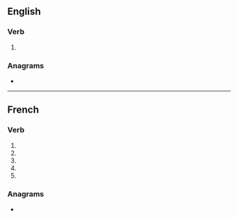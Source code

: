 {{also|atomisé}}
==English==

===Verb===
{{en-verb|atomis}}

# {{alternative spelling of|en|atomize}}

===Anagrams===
* {{anagrams|en|a=aeimost|Samiote|amosite|atomies|osmiate}}

----

==French==

===Verb===
{{head|fr|verb form}}

# {{inflection of|fr|atomiser||1|s|pres|indc}}
# {{inflection of|fr|atomiser||3|s|pres|indc}}
# {{inflection of|fr|atomiser||1|s|pres|subj}}
# {{inflection of|fr|atomiser||3|s|pres|subj}}
# {{inflection of|fr|atomiser||2|s|impr}}

===Anagrams===
* {{l|fr|maoïste}}